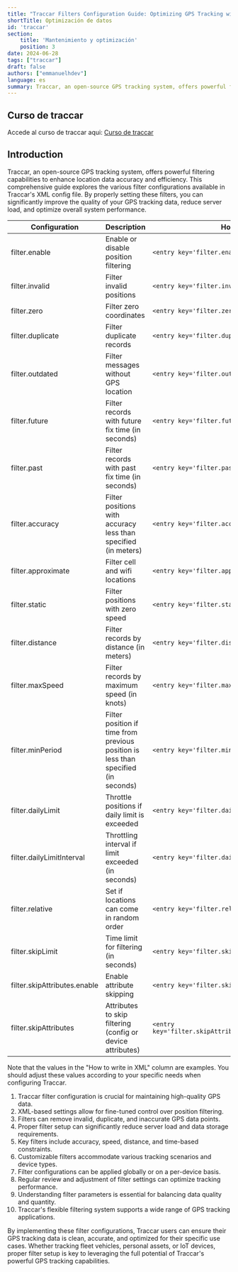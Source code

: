 ```yaml
---
title: "Traccar Filters Configuration Guide: Optimizing GPS Tracking with XML Settings"
shortTitle: Optimización de datos
id: 'traccar'
section:
    title: 'Mantenimiento y optimización'
    position: 3
date: 2024-06-28
tags: ["traccar"]
draft: false
authors: ["emmanuelhdev"]
language: es
summary: Traccar, an open-source GPS tracking system, offers powerful filtering capabilities to enhance location data accuracy and efficiency
---
```

## Curso de traccar

Accede al curso de traccar aqui: [Curso de traccar](/cursos/curso-de-traccar-desde-cero-hasta-avanzado)

## Introduction
Traccar, an open-source GPS tracking system, offers powerful filtering capabilities to enhance location data accuracy and efficiency. This comprehensive guide explores the various filter configurations available in Traccar's XML config file. By properly setting these filters, you can significantly improve the quality of your GPS tracking data, reduce server load, and optimize overall system performance.


| Configuration | Description | How to write in XML |
|---------------|-------------|---------------------|
| filter.enable | Enable or disable position filtering | `<entry key='filter.enable'>true</entry>` |
| filter.invalid | Filter invalid positions | `<entry key='filter.invalid'>true</entry>` |
| filter.zero | Filter zero coordinates | `<entry key='filter.zero'>true</entry>` |
| filter.duplicate | Filter duplicate records | `<entry key='filter.duplicate'>true</entry>` |
| filter.outdated | Filter messages without GPS location | `<entry key='filter.outdated'>true</entry>` |
| filter.future | Filter records with future fix time (in seconds) | `<entry key='filter.future'>86400</entry>` |
| filter.past | Filter records with past fix time (in seconds) | `<entry key='filter.past'>86400</entry>` |
| filter.accuracy | Filter positions with accuracy less than specified (in meters) | `<entry key='filter.accuracy'>100</entry>` |
| filter.approximate | Filter cell and wifi locations | `<entry key='filter.approximate'>true</entry>` |
| filter.static | Filter positions with zero speed | `<entry key='filter.static'>true</entry>` |
| filter.distance | Filter records by distance (in meters) | `<entry key='filter.distance'>10</entry>` |
| filter.maxSpeed | Filter records by maximum speed (in knots) | `<entry key='filter.maxSpeed'>25000</entry>` |
| filter.minPeriod | Filter position if time from previous position is less than specified (in seconds) | `<entry key='filter.minPeriod'>120</entry>` |
| filter.dailyLimit | Throttle positions if daily limit is exceeded | `<entry key='filter.dailyLimit'>1000</entry>` |
| filter.dailyLimitInterval | Throttling interval if limit exceeded (in seconds) | `<entry key='filter.dailyLimitInterval'>3600</entry>` |
| filter.relative | Set if locations can come in random order | `<entry key='filter.relative'>false</entry>` |
| filter.skipLimit | Time limit for filtering (in seconds) | `<entry key='filter.skipLimit'>3600</entry>` |
| filter.skipAttributes.enable | Enable attribute skipping | `<entry key='filter.skipAttributes.enable'>true</entry>` |
| filter.skipAttributes | Attributes to skip filtering (config or device attributes) | `<entry key='filter.skipAttributes'>attribute1,attribute2</entry>` |

Note that the values in the "How to write in XML" column are examples. You should adjust these values according to your specific needs when configuring Traccar.

1. Traccar filter configuration is crucial for maintaining high-quality GPS data.
2. XML-based settings allow for fine-tuned control over position filtering.
3. Filters can remove invalid, duplicate, and inaccurate GPS data points.
4. Proper filter setup can significantly reduce server load and data storage requirements.
5. Key filters include accuracy, speed, distance, and time-based constraints.
6. Customizable filters accommodate various tracking scenarios and device types.
7. Filter configurations can be applied globally or on a per-device basis.
8. Regular review and adjustment of filter settings can optimize tracking performance.
9. Understanding filter parameters is essential for balancing data quality and quantity.
10. Traccar's flexible filtering system supports a wide range of GPS tracking applications.

By implementing these filter configurations, Traccar users can ensure their GPS tracking data is clean, accurate, and optimized for their specific use cases. Whether tracking fleet vehicles, personal assets, or IoT devices, proper filter setup is key to leveraging the full potential of Traccar's powerful GPS tracking capabilities.